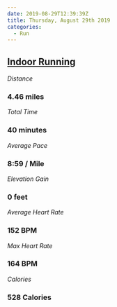 ```yaml
---
date: 2019-08-29T12:39:39Z
title: Thursday, August 29th 2019
categories:
  - Run
---
```

## [Indoor Running](https://www.strava.com/activities/2662154153)

_Distance_

### 4.46 miles

_Total Time_

### 40 minutes

_Average Pace_

### 8:59 / Mile

_Elevation Gain_

### 0 feet

_Average Heart Rate_

### 152 BPM

_Max Heart Rate_

### 164 BPM

_Calories_

### 528 Calories
